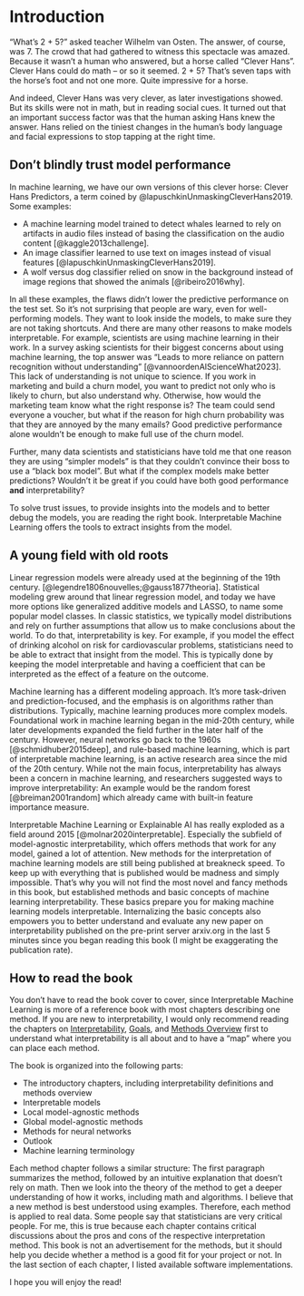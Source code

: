 # Introduction {#intro}


"What's 2 + 5?" asked teacher Wilhelm van Osten.
The answer, of course, was 7.
The crowd that had gathered to witness this spectacle was amazed.
Because it wasn't a human who answered, but a horse called "Clever Hans".
Clever Hans could do math -- or so it seemed.
2 + 5?
That's seven taps with the horse's foot and not one more.
Quite impressive for a horse.

And indeed, Clever Hans was very clever, as later investigations showed.
But its skills were not in math, but in reading social cues.
It turned out that an important success factor was that the human asking Hans knew the answer.
Hans relied on the tiniest changes in the human's body language and facial expressions to stop tapping at the right time.

## Don't blindly trust model performance

In machine learning, we have our own versions of this clever horse: Clever Hans Predictors, a term coined by @lapuschkinUnmaskingCleverHans2019.
Some examples:

- A machine learning model trained to detect whales learned to rely on artifacts in audio files instead of basing the classification on the audio content [@kaggle2013challenge].
- An image classifier learned to use text on images instead of visual features [@lapuschkinUnmaskingCleverHans2019].
- A wolf versus dog classifier relied on snow in the background instead of image regions that showed the animals [@ribeiro2016why].

<!-- need for interpretability -->
In all these examples, the flaws didn't lower the predictive performance on the test set. 
So it's not surprising that people are wary, even for well-performing models.
They want to look inside the models, to make sure they are not taking shortcuts.
And there are many other reasons to make models interpretable. 
For example, scientists are using machine learning in their work.
In a survey asking scientists for their biggest concerns about using machine learning, the top answer was “Leads to more reliance on pattern recognition without understanding” [@vannoordenAIScienceWhat2023].
This lack of understanding is not unique to science.
If you work in marketing and build a churn model, you want to predict not only who is likely to churn, but also understand why.
Otherwise, how would the marketing team know what the right response is?
The team could send everyone a voucher, but what if the reason for high churn probability was that they are annoyed by the many emails?
Good predictive performance alone wouldn't be enough to make full use of the churn model.

Further, many data scientists and statisticians have told me that one reason they are using "simpler models" is that they couldn't convince their boss to use a "black box model".
But what if the complex models make better predictions?
Wouldn't it be great if you could have both good performance **and** interpretability?

To solve trust issues, to provide insights into the models and to better debug the models, you are reading the right book.
Interpretable Machine Learning offers the tools to extract insights from the model.

## A young field with old roots

<!-- History of interpretable machine learning -->
Linear regression models were already used at the beginning of the 19th century.
[@legendre1806nouvelles;@gauss1877theoria].
Statistical modeling grew around that linear regression model, and today we have more options like generalized additive models and LASSO, to name some popular model classes.
In classic statistics, we typically model distributions and rely on further assumptions that allow us to make conclusions about the world.
To do that, interpretability is key.
For example, if you model the effect of drinking alcohol on risk for cardiovascular problems, statisticians need to be able to extract that insight from the model.
This is typically done by keeping the model interpretable and having a coefficient that can be interpreted as the effect of a feature on the outcome.

Machine learning has a different modeling approach.
It's more task-driven and prediction-focused, and the emphasis is on algorithms rather than distributions.
Typically, machine learning produces more complex models.
Foundational work in machine learning began in the mid-20th century, while later developments expanded the field further in the later half of the century.
However, neural networks go back to the 1960s [@schmidhuber2015deep], and rule-based machine learning, which is part of interpretable machine learning, is an active research area since the mid of the 20th century.
While not the main focus, interpretability has always been a concern in machine learning, and researchers suggested ways to improve interpretability:
An example would be the random forest [@breiman2001random] which already came with built-in feature importance measure.

Interpretable Machine Learning or Explainable AI has really exploded as a field around 2015 [@molnar2020interpretable].
Especially the subfield of model-agnostic interpretability, which offers methods that work for any model, gained a lot of attention.
New methods for the interpretation of machine learning models are still being published at breakneck speed.
To keep up with everything that is published would be madness and simply impossible.
That's why you will not find the most novel and fancy methods in this book, but established methods and basic concepts of machine learning interpretability.
These basics prepare you for making machine learning models interpretable.
Internalizing the basic concepts also empowers you to better understand and evaluate any new paper on interpretability published on the pre-print server arxiv.org in the last 5 minutes since you began reading this book (I might be exaggerating the publication rate).


## How to read the book

You don't have to read the book cover to cover, since Interpretable Machine Learning is more of a reference book with most chapters describing one method.
If you are new to interpretability, I would only recommend reading the chapters on [Interpretability](#interpretability), [Goals](#goals), and [Methods Overview](#overview) first to understand what interpretability is all about and to have a "map" where you can place each method.

The book is organized into the following parts:

- The introductory chapters, including interpretability definitions and methods overview 
- Interpretable models 
- Local model-agnostic methods
- Global model-agnostic methods
- Methods for neural networks
- Outlook
- Machine learning terminology 

Each method chapter follows a similar structure:
The first paragraph summarizes the method, followed by an intuitive explanation that doesn't rely on math.
Then we look into the theory of the method to get a deeper understanding of how it works, including math and algorithms.
I believe that a new method is best understood using examples.
Therefore, each method is applied to real data.
Some people say that statisticians are very critical people.
For me, this is true because each chapter contains critical discussions about the pros and cons of the respective interpretation method.
This book is not an advertisement for the methods, but it should help you decide whether a method is a good fit for your project or not.
In the last section of each chapter, I listed available software implementations.

I hope you will enjoy the read!
